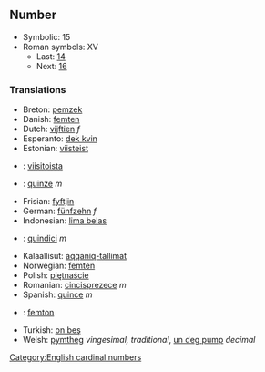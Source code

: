 ==Number==

*Symbolic: 15
*Roman symbols: XV
**Last: [[fourteen|14]]
**Next: [[sixteen|16]]

===Translations===

*Breton: [[pemzek]]
*Danish: [[femten]]
*Dutch: [[vijftien]] ''f''
*Esperanto: [[dek kvin]]
*Estonian: [[viisteist]]
*{{fi}}: [[viisitoista]]
*{{fr}}: [[quinze]] ''m''
*Frisian: [[fyftjin]]
*German: [[fünfzehn]] ''f''
*Indonesian: [[lima belas]]
*{{it}}: [[quindici]] ''m''
*Kalaallisut: [[aqqaniq-tallimat]]
*Norwegian: [[femten]]
*Polish: [[piętnaście]]
*Romanian: [[cincisprezece]] ''m''
*Spanish: [[quince]] ''m''
*{{sv}}: [[femton]]
*Turkish: [[on beş]]
*Welsh: [[pymtheg]] ''vingesimal, traditional'', [[un deg pump]] ''decimal''

[[Category:English cardinal numbers]]